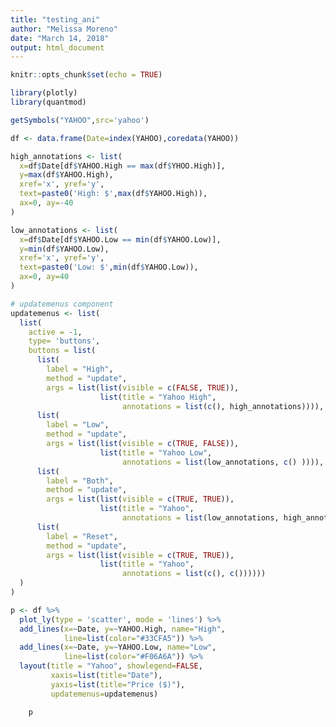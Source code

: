 ```yaml
---
title: "testing_ani"
author: "Melissa Moreno"
date: "March 14, 2018"
output: html_document
---
```


```r
knitr::opts_chunk$set(echo = TRUE)
```

```r
library(plotly)
library(quantmod)
```



```r


getSymbols("YAHOO",src='yahoo')

df <- data.frame(Date=index(YAHOO),coredata(YAHOO))

high_annotations <- list(
  x=df$Date[df$YAHOO.High == max(df$YHOO.High)], 
  y=max(df$YAHOO.High),
  xref='x', yref='y',
  text=paste0('High: $',max(df$YAHOO.High)),
  ax=0, ay=-40
)

low_annotations <- list(
  x=df$Date[df$YAHOO.Low == min(df$YAHOO.Low)], 
  y=min(df$YAHOO.Low),
  xref='x', yref='y',
  text=paste0('Low: $',min(df$YAHOO.Low)),
  ax=0, ay=40
)

# updatemenus component
updatemenus <- list(
  list(
    active = -1,
    type= 'buttons',
    buttons = list(
      list(
        label = "High",
        method = "update",
        args = list(list(visible = c(FALSE, TRUE)),
                    list(title = "Yahoo High",
                         annotations = list(c(), high_annotations)))),
      list(
        label = "Low",
        method = "update",
        args = list(list(visible = c(TRUE, FALSE)),
                    list(title = "Yahoo Low",
                         annotations = list(low_annotations, c() )))),
      list(
        label = "Both",
        method = "update",
        args = list(list(visible = c(TRUE, TRUE)),
                    list(title = "Yahoo",
                         annotations = list(low_annotations, high_annotations)))),
      list(
        label = "Reset",
        method = "update",
        args = list(list(visible = c(TRUE, TRUE)),
                    list(title = "Yahoo",
                         annotations = list(c(), c())))))
  )
)

p <- df %>%
  plot_ly(type = 'scatter', mode = 'lines') %>%
  add_lines(x=~Date, y=~YAHOO.High, name="High",
            line=list(color="#33CFA5")) %>%
  add_lines(x=~Date, y=~YAHOO.Low, name="Low",
            line=list(color="#F06A6A")) %>%
  layout(title = "Yahoo", showlegend=FALSE,
         xaxis=list(title="Date"),
         yaxis=list(title="Price ($)"),
         updatemenus=updatemenus)
```


```r
  
    p
 
```